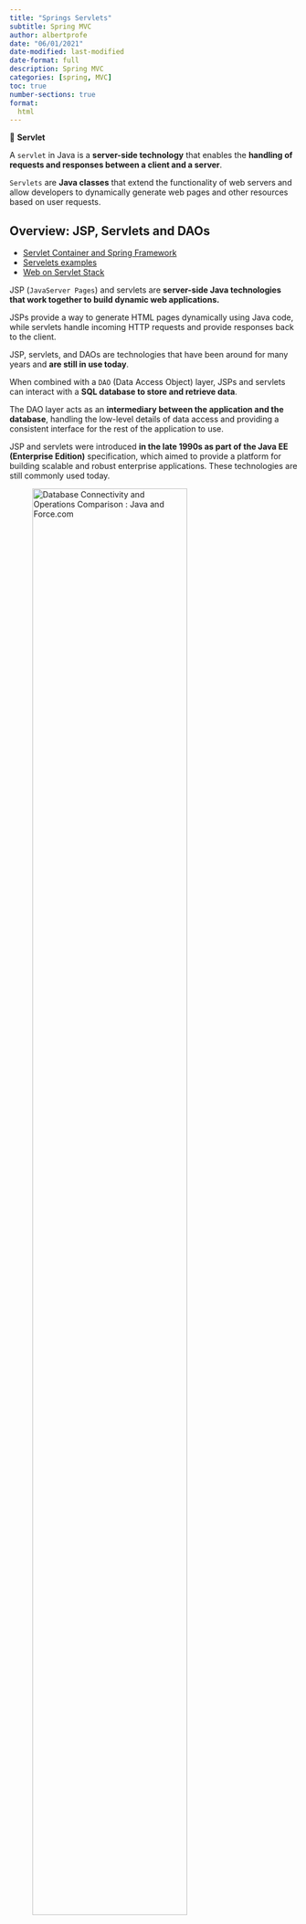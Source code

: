 ```yaml
---
title: "Springs Servlets"
subtitle: Spring MVC
author: albertprofe
date: "06/01/2021"
date-modified: last-modified
date-format: full
description: Spring MVC
categories: [spring, MVC]
toc: true
number-sections: true
format:
  html
---
```


::: {.summary}
📘 **Servlet**

A ``servlet`` in Java is a **server-side technology** that enables the **handling of requests and responses between a client and a server**.

``Servlets`` are **Java classes** that extend the functionality of web servers and allow developers to dynamically generate web pages and other resources based on user requests.
:::

## Overview: JSP, Servlets and DAOs

- [Servlet Container and Spring Framework](https://mossgreen.github.io/Servlet-Containers-and-Spring-Framework/){.external}
- [Servelets examples](https://drive.google.com/drive/folders/1CEhyfjf1VhEOlZUuewzWu-zxwqzpBVD6?usp=sharing){.external}
- [Web on Servlet Stack](https://docs.spring.io/spring-framework/docs/current/reference/html/web.html){.external}

JSP (``JavaServer Pages``) and servlets are **server-side Java technologies that work together to build dynamic web applications.**

JSPs provide a way to generate HTML pages dynamically using Java code, while servlets handle incoming HTTP requests and provide responses back to the client.

::: {.column-margin}
JSP, servlets, and DAOs are technologies that have been around for many years and **are still in use today**.
:::

When combined with a ``DAO`` (Data Access Object) layer, JSPs and servlets can interact with a **SQL database to store and retrieve data**.

The DAO layer acts as an **intermediary between the application and the database**, handling the low-level details of data access and providing a consistent interface for the rest of the application to use.

::: {.column-margin}
JSP and servlets were introduced **in the late 1990s as part of the Java EE (Enterprise Edition)** specification, which aimed to provide a platform for building scalable and robust enterprise applications. These technologies are still commonly used today.
:::

![ [Database Connectivity and Operations Comparison : Java and Force.com](http://clouddatafacts.com/force.com/java-to-force/db-connectivity.html){.external}  ](/images/springmvc/java-servlet-flow.png){width="80%"}

Using this **combination of JSPs, servlets, and DAOs,** developers can build powerful, scalable, and maintainable web applications that can handle complex data and business logic. 

::: {.column-margin}
The use of DAOs in conjunction with JSPs and servlets to access SQL databases has also been a common practice for many years. DAOs were first introduced **as a design pattern in the early 2000s,** and since then, they have been widely adopted as a best practice.
:::

![Servlet life cycle](/images/springmvc/servlet_life_cycle.png){width="80%"}

The end result is a web application that can provide rich functionality to users while remaining easy to maintain and extend over time.




## JSP: JavaServer Page

- [Java Server-side Programming, Getting started with JSP by Examples](https://www3.ntu.edu.sg/home/ehchua/programming/java/JSPByExample.html){.external}

JavaServer Page (JSP) provides a simplified and fast mean to generate dynamic web contents. 

It allows you to mix static HTML with dynamically generated HTML - in the way that the business logic and the presentation are well separated.


![Request-Response cycle with servlets and .xml: Spring 2.x](//images/springmvc/Servlet_HelloServletURL.png){width="80%"}


- [Book servlet](/images/springmvc/servlet.book.pdf){.external}

### JSPs are Internally Compiled into Java Servlets

That is to say, anything that can be done using JSPs can also be accomplished using Java servlets.

However, it is important to note that servlets and JSPs are **complementary technologies, NOT replacement of each other.** 

- Servlet can be viewed as *HTML inside Java*, which is better for implementing business logic - as it is Java dominant.
- JSP, on the other hand, is *Java inside HTML*, which is superior for creating presentation - as it is HTML dominant.

In a typical **Model-View-Control (MVC) application**:

- servlets are often used for the **Controller (C)**, which involves complex programming logic.
- JSPs are often used for the **View (V)**, which mainly deals with presentation.
- The Model (M) is usually implemented using **JavaBean or EJB**.

![Servlet life cycle](/images/springmvc/servlet_lifecycle_webserver.png){width="80%"}

### Apache Tomcat Server

JSPs, like servlets, are **server-side programs run inside a HTTP server.**

::: {.callout-note}
## Tomcat
To support JSP/servlet, a Java-capable HTTP server is required.

[Tomcat Server](http://tomcat.apache.org){.external} is the official reference implementation (RI) for Java servlet and JSP, provided free by [Apache](http://www.apache.org){.external}.
:::

## Example: Java inside HTML

![Request-Response cycle with URL and Java Methods: Spring 2.x](/images/springmvc/path.png){width="80%"}


### Code example

This JSP code generates a random number and displays a message to the user based on the value of the number.

If the number is greater than 0.95, the user is told they will have a lucky day, and if the number is less than or equal to 0.95, the user is told that life goes on.





``` .java
<html>
<head><title>First JSP</title></head>
<body>
  <%
    double num = Math.random();
    if (num > 0.95) {
  %>
      <h2>You'll have a luck day!</h2><p>(<%= num %>)</p>
  <%
    } else {
  %>
      <h2>Well, life goes on ... </h2><p>(<%= num %>)</p>
  <%
    }
  %>
  <a href="<%= request.getRequestURI() %>"><h3>Try Again</h3></a>
</body>
</html>
```

The random number is displayed along with the message, and the user is given the option to try again by clicking on a link that reloads the page.

## In 2023, is this tech obsolete? Yes and Not

![ [Servlet and JSP Tutorial- How to Build Web Applications in Java?](https://www.edureka.co/blog/servlet-and-jsp-tutorial/){.external} ](/images/springmvc/jsp_tech.png){width="40%"}


<!--- navLinks -->
<br><br>
<div class=row>
<br>
<div class='column left previous'>
<br>
[{{< fa solid arrow-left >}} Spring MVC](/spring/spring-mvc.qmd)
<br>
</div>
<br>
<div class='column center'>
<br>
[{{< fa solid arrow-up >}} top](#top)
<br>
</div>
<br>
<div class='column right next'>
<br>
[Spring Boot: fundamentals  {{< fa solid arrow-right >}}](/springboot/boot-what-basics.qmd)
<br>
</div>
<br>
</div>
